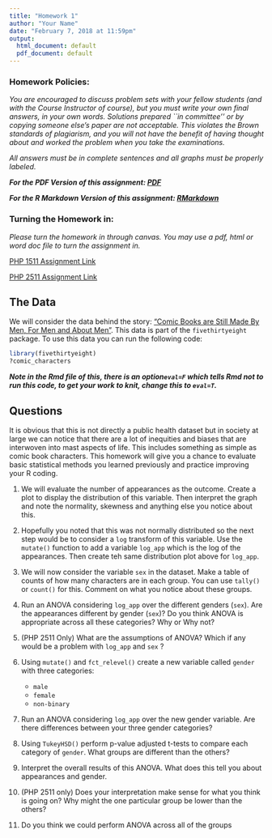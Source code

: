 ```yaml
---
title: "Homework 1"
author: "Your Name"
date: "February 7, 2018 at 11:59pm"
output:
  html_document: default
  pdf_document: default
---
```



<style type="text/css">
.table {

    width: 80%;
    margin-left:10%; 
    margin-right:10%;
}
</style>

### Homework Policies:

*You are encouraged to discuss problem sets with your fellow students (and with the Course Instructor of course), but you must write your own final answers, in your own words. Solutions prepared ``in committee'' or by copying someone else's paper are not acceptable.  This violates the Brown standards of plagiarism, and you will not have the benefit of having thought about and worked the problem when you take the examinations.*

*All answers must be in complete sentences and all graphs must be properly labeled.*

***For the PDF Version of this assignment: [PDF](https://raw.githubusercontent.com/php-1511-2511/php-1511-2511.github.io/master/homework/php2511_hw1.pdf)***

***For the R Markdown Version of this assignment: [RMarkdown](https://raw.githubusercontent.com/php-1511-2511/php-1511-2511.github.io/master/homework/php2511_hw1.Rmd)***

### Turning the Homework in:

*Please turn the homework in through canvas. You may use a pdf, html or word doc file to turn the assignment in.*

[PHP 1511 Assignment Link](https://canvas.brown.edu/courses/1077969/assignments/7723027)

[PHP 2511 Assignment Link](https://canvas.brown.edu/courses/1077129/assignments/7723045)

## The Data

We will consider the data behind the story: ["Comic Books are Still Made By Men, For Men and About Men"](http://fivethirtyeight.com/features/women-in-comic-books/). This data is part of the `fivethirtyeight` package. To use this data you can run the following code:

```r
library(fivethirtyeight)
?comic_characters
```

***Note in the Rmd file of this, there is an option`eval=F` which tells Rmd not to run this code, to get your work to knit, change this to `eval=T`. ***


## Questions

It is obvious that this is not directly a public health dataset but in society at large we can notice that there are a lot of inequities and biases that are interwoven into mast aspects of life. This includes something as simple as comic book characters. This homework will give you a chance to evaluate basic statistical methods you learned previously and practice improving your R coding. 


1. We will evaluate the number of appearances as the outcome. Create a plot to display the distribution of this variable. Then interpret the graph and note the normality, skewness and anything else you notice about this. 


2. Hopefully you noted that this was not normally distributed so the next step would be to consider a `log` transform of this variable. Use the `mutate()` function to add a variable `log_app` which is the log of the appearances. Then create teh same distribution plot above for `log_app`. 


3. We will now consider the variable `sex` in the dataset. Make a table of counts of how many characters are in each group. You can use `tally()` or `count()` for this. Comment on what you notice about these groups. 



4. Run an ANOVA considering `log_app` over the different genders (`sex`). Are the appearances different by gender (`sex`)? Do you think ANOVA is appropriate across all these categories? Why or Why not?


5. (PHP 2511 Only) What are the assumptions of ANOVA? Which if any would be a problem with `log_app` and `sex` ?


6. Using `mutate()` and `fct_relevel()` create a new variable called `gender` with three categories:
    - `male`
    - `female`
    - `non-binary`
    
7. Run an ANOVA considering `log_app` over the new gender variable. Are there differences between your three gender categories?


8. Using `TukeyHSD()` perform p-value adjusted t-tests to compare each category of `gender`. What groups are different than the others? 



9. Interpret the overall results of this ANOVA. What does this tell you about appearances and gender. 

10. (PHP 2511 only) Does your interpretation make sense for what you think is going on? Why might the one particular group be lower than the others? 

4. Do you think we could perform ANOVA across all of the groups 